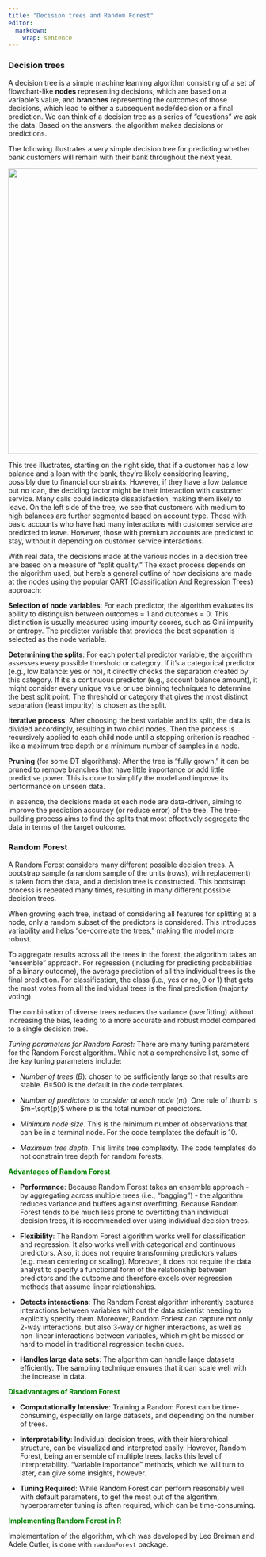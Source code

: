 ```yaml
---
title: "Decision trees and Random Forest"
editor: 
  markdown: 
    wrap: sentence
---
```


### Decision trees

A decision tree is a simple machine learning algorithm consisting of a set of flowchart-like **nodes** representing decisions, which are based on a variable's value, and **branches** representing the outcomes of those decisions, which lead to either a subsequent node/decision or a final prediction.
We can think of a decision tree as a series of "questions" we ask the data.
Based on the answers, the algorithm makes decisions or predictions.

The following illustrates a very simple decision tree for predicting whether bank customers will remain with their bank throughout the next year.

![](images/decisiontreebanking.png){fig-align="center" width="6in"}

This tree illustrates, starting on the right side, that if a customer has a low balance and a loan with the bank, they're likely considering leaving, possibly due to financial constraints.
However, if they have a low balance but no loan, the deciding factor might be their interaction with customer service.
Many calls could indicate dissatisfaction, making them likely to leave.
On the left side of the tree, we see that customers with medium to high balances are further segmented based on account type.
Those with basic accounts who have had many interactions with customer service are predicted to leave.
However, those with premium accounts are predicted to stay, without it depending on customer service interactions.

With real data, the decisions made at the various nodes in a decision tree are based on a measure of "split quality." The exact process depends on the algorithm used, but here's a general outline of how decisions are made at the nodes using the popular CART (Classification And Regression Trees) approach:

**Selection of node variables**: For each predictor, the algorithm evaluates its ability to distinguish between outcomes = 1 and outcomes = 0.
This distinction is usually measured using impurity scores, such as Gini impurity or entropy.
The predictor variable that provides the best separation is selected as the node variable.

**Determining the splits**: For each potential predictor variable, the algorithm assesses every possible threshold or category.
If it's a categorical predictor (e.g., low balance: yes or no), it directly checks the separation created by this category.
If it's a continuous predictor (e.g., account balance amount), it might consider every unique value or use binning techniques to determine the best split point.
The threshold or category that gives the most distinct separation (least impurity) is chosen as the split.

**Iterative process**: After choosing the best variable and its split, the data is divided accordingly, resulting in two child nodes.
Then the process is recursively applied to each child node until a stopping criterion is reached - like a maximum tree depth or a minimum number of samples in a node.

**Pruning** (for some DT algorithms): After the tree is "fully grown," it can be pruned to remove branches that have little importance or add little predictive power.
This is done to simplify the model and improve its performance on unseen data.

In essence, the decisions made at each node are data-driven, aiming to improve the prediction accuracy (or reduce error) of the tree.
The tree-building process aims to find the splits that most effectively segregate the data in terms of the target outcome.

### Random Forest

A Random Forest considers many different possible decision trees.
A bootstrap sample (a random sample of the units (rows), with replacement) is taken from the data, and a decision tree is constructed.
This bootstrap process is repeated many times, resulting in many different possible decision trees.

When growing each tree, instead of considering all features for splitting at a node, only a random subset of the predictors is considered.
This introduces variability and helps "de-correlate the trees," making the model more robust.

To aggregate results across all the trees in the forest, the algorithm takes an "ensemble" approach.
For regression (including for predicting probabilities of a binary outcome), the average prediction of all the individual trees is the final prediction.
For classification, the class (i.e., yes or no, 0 or 1) that gets the most votes from all the individual trees is the final prediction (majority voting).

The combination of diverse trees reduces the variance (overfitting) without increasing the bias, leading to a more accurate and robust model compared to a single decision tree.

*Tuning parameters for Random Forest:* There are many tuning parameters for the Random Forest algorithm.
While not a comprehensive list, some of the key tuning parameters include:

-   *Number of trees* ($B$): chosen to be sufficiently large so that results are stable.
    $B$=500 is the default in the code templates.

-   *Number of predictors to consider at each node* ($m$).
    One rule of thumb is $m=\sqrt{p}$ where $p$ is the total number of predictors.

-   *Minimum node size*.
    This is the minimum number of observations that can be in a terminal node.
    For the code templates the default is 10.

-   *Maximum tree depth*.
    This limits tree complexity.
    The code templates do not constrain tree depth for random forests.

[**Advantages of Random Forest**]{style="color:green"}

-   **Performance**: Because Random Forest takes an ensemble approach - by aggregating across multiple trees (i.e., "bagging") - the algorithm reduces variance and buffers against overfitting. Because Random Forest tends to be much less prone to overfitting than individual decision trees, it is recommended over using individual decision trees. 

-   **Flexibility**: The Random Forest algorithm works well for classification and regression. It also works well with categorical and continuous predictors. Also, it does not require transforming predictors values (e.g. mean centering or scaling). Moreover, it does not require the data analyst to specify a functional form of the relationship between predictors and the outcome and therefore excels over regression methods that assume linear relationships.

-   **Detects interactions**: The Random Forest algorithm inherently captures interactions between variables without the data scientist needing to explicitly specify them. Moreover, Random Foriest can capture not only 2-way interactions, but also 3-way or higher interactions, as well as non-linear interactions between variables, which might be missed or hard to model in traditional regression techniques.

-   **Handles large data sets**: The algorithm can handle large datasets efficiently. The sampling technique ensures that it can scale well with the increase in data.

[**Disadvantages of Random Forest**]{style="color:green"}

-   **Computationally Intensive**: Training a Random Forest can be time-consuming, especially on large datasets, and depending on the number of trees. 

-   **Interpretability**: Individual decision trees, with their hierarchical structure, can be visualized and interpreted easily. However, Random Forest, being an ensemble of multiple trees, lacks this level of interpretability. "Variable importance" methods, which we will turn to later, can give some insights, however. 

-   **Tuning Required**: While Random Forest can perform reasonably well with default parameters, to get the most out of the algorithm, hyperparameter tuning is often required, which can be time-consuming.

[**Implementing Random Forest in R**]{style="color:green"}

Implementation of the algorithm, which was developed by Leo Breiman and Adele Cutler, is done with `randomForest` package. 
